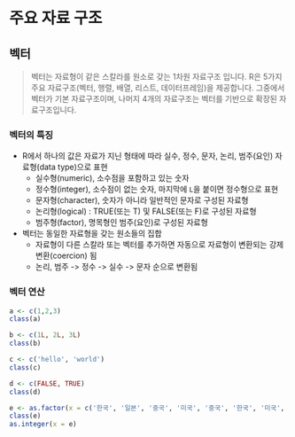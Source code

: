 # 주요 자료 구조

##  벡터

> 벡터는 자료형이 같은 스칼라를 원소로 갖는 1차원 자료구조 입니다. R은 5가지 주요 자료구조(벡터, 행렬, 배열, 리스트, 데이터프레임)을 제공합니다. 그중에서 벡터가 기본 자료구조이며, 나머지 4개의 자료구조는 벡터를 기반으로 확장된 자료구조입니다.

### 벡터의 특징

- R에서 하나의 값은 자료가 지닌 형태에 따라 실수, 정수, 문자, 논리, 범주(요인) 자료형(data type)으로 표현
  - 실수형(numeric), 소수점을 포함하고 있는 숫자
  - 정수형(integer), 소수점이 없는 숫자, 마지막에 `L`을 붙이면 정수형으로 표현
  - 문자형(character), 숫자가 아니라 일반적인 문자로 구성된 자료형
  - 논리형(logical) : TRUE(또는 T) 및 FALSE(또는 F)로 구성된 자료형
  - 범주형(factor), 명목형인 범주(요인)로 구성된 자료형
  
- 벡터는 동일한 자료형을 갖는 원소들의 집합
  - 자료형이 다른 스칼라 또는 벡터를 추가하면 자동으로 자료형이 변환되는 강제변환(coercion) 됨
  - 논리, 범주 -> 정수 -> 실수 -> 문자 순으로 변환됨
  
### 벡터 연산

```r
a <- c(1,2,3)
class(a)

b <- c(1L, 2L, 3L)
class(b)

c <- c('hello', 'world')
class(c)

d <- c(FALSE, TRUE)
class(d)

e <- as.factor(x = c('한국', '일본', '중국', '미국', '중국', '한국', '미국', '일본'))
class(e)
as.integer(x = e)
```

